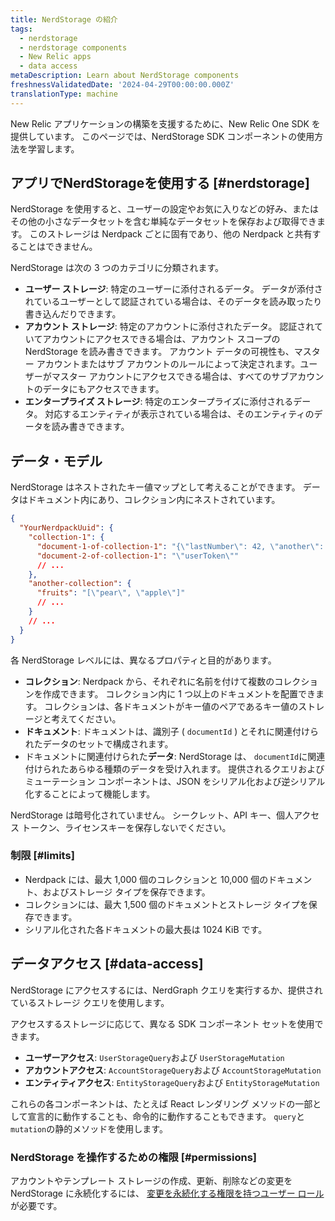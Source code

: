 ```yaml
---
title: NerdStorage の紹介
tags:
  - nerdstorage
  - nerdstorage components
  - New Relic apps
  - data access
metaDescription: Learn about NerdStorage components
freshnessValidatedDate: '2024-04-29T00:00:00.000Z'
translationType: machine
---
```


New Relic アプリケーションの構築を支援するために、New Relic One SDK を提供しています。 このページでは、NerdStorage SDK コンポーネントの使用方法を学習します。

## アプリでNerdStorageを使用する [#nerdstorage]

NerdStorage を使用すると、ユーザーの設定やお気に入りなどの好み、またはその他の小さなデータセットを含む単純なデータセットを保存および取得できます。 このストレージは Nerdpack ごとに固有であり、他の Nerdpack と共有することはできません。

NerdStorage は次の 3 つのカテゴリに分類されます。

* **ユーザー ストレージ**: 特定のユーザーに添付されるデータ。 データが添付されているユーザーとして認証されている場合は、そのデータを読み取ったり書き込んだりできます。
* **アカウント ストレージ**: 特定のアカウントに添付されたデータ。 認証されていてアカウントにアクセスできる場合は、アカウント スコープの NerdStorage を読み書きできます。 アカウント データの可視性も、マスター アカウントまたはサブ アカウントのルールによって決定されます。ユーザーがマスター アカウントにアクセスできる場合は、すべてのサブアカウントのデータにもアクセスできます。
* **エンタープライズ ストレージ**: 特定のエンタープライズに添付されるデータ。 対応するエンティティが表示されている場合は、そのエンティティのデータを読み書きできます。

## データ・モデル

NerdStorage はネストされたキー値マップとして考えることができます。 データはドキュメント内にあり、コレクション内にネストされています。

```json copy=false lineNumbers=false
{
  "YourNerdpackUuid": {
    "collection-1": {
      "document-1-of-collection-1": "{\"lastNumber\": 42, \"another\": [1]}",
      "document-2-of-collection-1": "\"userToken\""
      // ...
    },
    "another-collection": {
      "fruits": "[\"pear\", \"apple\"]"
      // ...
    }
    // ...
  }
}
```

各 NerdStorage レベルには、異なるプロパティと目的があります。

* **コレクション**: Nerdpack から、それぞれに名前を付けて複数のコレクションを作成できます。 コレクション内に 1 つ以上のドキュメントを配置できます。 コレクションは、各ドキュメントがキー値のペアであるキー値のストレージと考えてください。
* **ドキュメント**: ドキュメントは、識別子 ( `documentId` ) とそれに関連付けられたデータのセットで構成されます。
* ドキュメントに関連付けられた**データ**: NerdStorage は、 `documentId`に関連付けられたあらゆる種類のデータを受け入れます。 提供されるクエリおよびミューテーション コンポーネントは、JSON をシリアル化および逆シリアル化することによって機能します。

<Callout variant="caution">
  NerdStorage は暗号化されていません。 シークレット、API キー、個人アクセス トークン、ライセンスキーを保存しないでください。
</Callout>

### 制限 [#limits]

* Nerdpack には、最大 1,000 個のコレクションと 10,000 個のドキュメント、およびストレージ タイプを保存できます。
* コレクションには、最大 1,500 個のドキュメントとストレージ タイプを保存できます。
* シリアル化された各ドキュメントの最大長は 1024 KiB です。

## データアクセス [#data-access]

NerdStorage にアクセスするには、NerdGraph クエリを実行するか、提供されているストレージ クエリを使用します。

アクセスするストレージに応じて、異なる SDK コンポーネント セットを使用できます。

* **ユーザーアクセス**: `UserStorageQuery`および `UserStorageMutation`
* **アカウントアクセス**: `AccountStorageQuery`および `AccountStorageMutation`
* **エンティティアクセス**: `EntityStorageQuery`および `EntityStorageMutation`

これらの各コンポーネントは、たとえば React レンダリング メソッドの一部として宣言的に動作することも、命令的に動作することもできます。 `query`と`mutation`の静的メソッドを使用します。

### NerdStorage を操作するための権限 [#permissions]

アカウントやテンプレート ストレージの作成、更新、削除などの変更を NerdStorage に永続化するには、 [変更を永続化する権限を持つユーザー ロール](/docs/accounts/original-accounts-billing/original-users-roles/users-roles-original-user-model/)が必要です。
